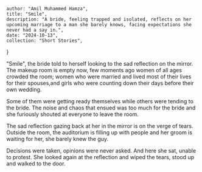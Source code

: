     author: "Amil Muhammed Hamza",
    title: "Smile",
    description: "A bride, feeling trapped and isolated, reflects on her upcoming marriage to a man she barely knows, facing expectations she never had a say in.",
    date: "2024-10-13",
    collection: "Short Stories",
}

"Smile", the bride told to herself looking to the sad reflection on the mirror. The makeup room is empty now, few moments ago women of all ages crowded the room; women who were married and lived most of their lives for their spouses,and girls who were counting down their days before their own wedding.

Some of them were getting ready themselves while others were tending to the bride. The noise and chaos that ensued was too much for the bride and she furiously shouted at everyone to leave the room.

The sad reflection gazing back at her in the mirror is on the verge of tears. Outside the room, the auditorium is filling up with people and her groom is waiting for her, she barely knew the guy.

Decisions were taken, opinions were never asked. And here she sat, unable to protest. She looked again at the reflection and wiped the tears, stood up and walked to the door.